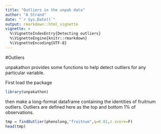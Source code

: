 ```yaml
---
title: "Outliers in the unpak data"
author: "A Strand"
date: "`r Sys.Date()`"
output: rmarkdown::html_vignette
vignette: >
  %\VignetteIndexEntry{Detecting outliers}
  %\VignetteEngine{knitr::rmarkdown}
  %\VignetteEncoding{UTF-8}
---
```


#Outliers

unpakathon provides some functions to help detect outliers for any particular variable.

First load the package
```r
library(unpakathon)
```

then make a long-format dataframe containing the identities of fruitnum outliers.  Outliers are defined here as the top and bottom 1% of observations.  
```r
tmp = findOutlier(phenolong,"fruitnum",q=0.01,z.score=F)
head(tmp)
```

